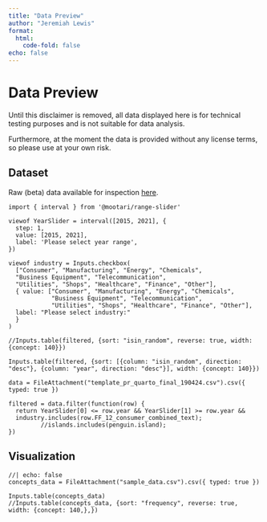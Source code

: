 ```yaml
---
title: "Data Preview"
author: "Jeremiah Lewis"
format:
  html:
    code-fold: false
echo: false
---
```

# Data Preview

::: {.callout-important}
Until this disclaimer is removed, all data displayed here is for
technical testing purposes and is not suitable for data analysis.

Furthermore, at the moment the data is provided without any license terms, so please use at your own risk.
:::


::: {.panel-tabset}

## Dataset

Raw (beta) data available for inspection [here](https://trr266.github.io/quarto-template-data-website-2/template_pr_quarto_final_190424.csv).


```ojs
import { interval } from '@mootari/range-slider'

viewof YearSlider = interval([2015, 2021], {
  step: 1,
  value: [2015, 2021],
  label: 'Please select year range',
})

viewof industry = Inputs.checkbox(
  ["Consumer", "Manufacturing", "Energy", "Chemicals",
  "Business Equipment", "Telecommunication",
  "Utilities", "Shops", "Healthcare", "Finance", "Other"], 
  { value: ["Consumer", "Manufacturing", "Energy", "Chemicals",
            "Business Equipment", "Telecommunication",
            "Utilities", "Shops", "Healthcare", "Finance", "Other"], 
  label: "Please select industry:"
  }
)
```


```ojs
//Inputs.table(filtered, {sort: "isin_random", reverse: true, width: {concept: 140}})

Inputs.table(filtered, {sort: [{column: "isin_random", direction: "desc"}, {column: "year", direction: "desc"}], width: {concept: 140}})
```

```ojs
data = FileAttachment("template_pr_quarto_final_190424.csv").csv({ typed: true })
```


```ojs
filtered = data.filter(function(row) {
  return YearSlider[0] <= row.year && YearSlider[1] >= row.year &&
  industry.includes(row.FF_12_consumer_combined_text);
         //islands.includes(penguin.island);
})
```


<!-- ```{ojs} -->
<!-- //| echo: false -->
<!-- profit_data = FileAttachment("template_pr_quarto_final_180424.csv").csv({ typed: true }) -->

<!-- Inputs.table(profit_data) -->
<!-- ``` -->

## Visualization


```ojs
//| echo: false
concepts_data = FileAttachment("sample_data.csv").csv({ typed: true })

Inputs.table(concepts_data)
//Inputs.table(concepts_data, {sort: "frequency", reverse: true, width: {concept: 140,},})
```

:::